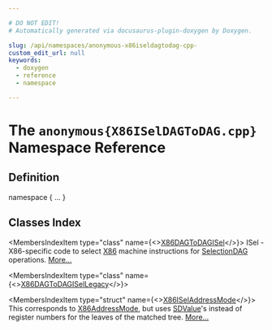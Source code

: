 ```yaml
---

# DO NOT EDIT!
# Automatically generated via docusaurus-plugin-doxygen by Doxygen.

slug: /api/namespaces/anonymous-x86iseldagtodag-cpp-
custom_edit_url: null
keywords:
  - doxygen
  - reference
  - namespace

---
```





# The `anonymous{X86ISelDAGToDAG.cpp}` Namespace Reference

<DoxygenPage pluginConfig={pluginConfig}>



## Definition

<CodeBlock>namespace &#123; ... &#125;</CodeBlock>

## Classes Index

<MembersIndex>

<MembersIndexItem
  type="class"
  name={<><a href="/docs/api/classes/anonymous-namespace-x86iseldagtodag-cpp-/x86dagtodagisel">X86DAGToDAGISel</a></>}>
ISel - X86-specific code to select <a href="/docs/api/namespaces/llvm/x86">X86</a> machine instructions for <a href="/docs/api/classes/llvm/selectiondag">SelectionDAG</a> operations. <a href="/docs/api/classes/anonymous-namespace-x86iseldagtodag-cpp-/x86dagtodagisel/#details">More...</a>
</MembersIndexItem>

<MembersIndexItem
  type="class"
  name={<><a href="/docs/api/classes/anonymous-namespace-x86iseldagtodag-cpp-/x86dagtodagisellegacy">X86DAGToDAGISelLegacy</a></>}>
</MembersIndexItem>

<MembersIndexItem
  type="struct"
  name={<><a href="/docs/api/structs/anonymous-namespace-x86iseldagtodag-cpp-/x86iseladdressmode">X86ISelAddressMode</a></>}>
This corresponds to <a href="/docs/api/structs/llvm/x86addressmode">X86AddressMode</a>, but uses <a href="/docs/api/classes/llvm/sdvalue">SDValue</a>&#39;s instead of register numbers for the leaves of the matched tree. <a href="/docs/api/structs/anonymous-namespace-x86iseldagtodag-cpp-/x86iseladdressmode/#details">More...</a>
</MembersIndexItem>

</MembersIndex>


</DoxygenPage>
